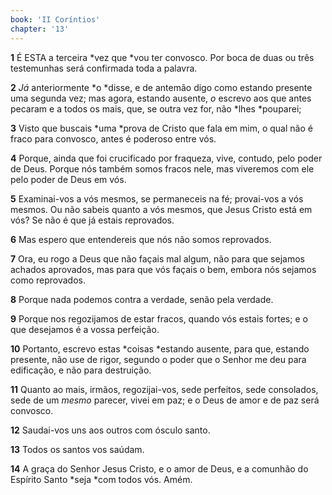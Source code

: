 ```yaml
---
book: 'II Coríntios'
chapter: '13'
---
```


**1** É ESTA a terceira *vez que *vou ter convosco. Por boca de duas ou três testemunhas será confirmada toda a palavra.

**2** _Já_ anteriormente *o *disse, e de antemão digo como estando presente uma segunda vez; mas agora, estando ausente, _o_ escrevo aos que antes pecaram e a todos os mais, que, se outra vez for, não *lhes *pouparei;

**3** Visto que buscais *uma *prova de Cristo que fala em mim, o qual não é fraco para convosco, antes é poderoso entre vós.

**4** Porque, ainda que foi crucificado por fraqueza, vive, contudo, pelo poder de Deus. Porque nós também somos fracos nele, mas viveremos com ele pelo poder de Deus em vós.

**5** Examinai-vos a vós mesmos, se permaneceis na fé; provai-vos a vós mesmos. Ou não sabeis quanto a vós mesmos, que Jesus Cristo está em vós? Se não é que já estais reprovados.

**6** Mas espero que entendereis que nós não somos reprovados.

**7** Ora, eu rogo a Deus que não façais mal algum, não para que sejamos achados aprovados, mas para que vós façais o bem, embora nós sejamos como reprovados.

**8** Porque nada podemos contra a verdade, senão pela verdade.

**9** Porque nos regozijamos de estar fracos, quando vós estais fortes; e o que desejamos é a vossa perfeição.

**10** Portanto, escrevo estas *coisas *estando ausente, para que, estando presente, não use de rigor, segundo o poder que o Senhor me deu para edificação, e não para destruição.

**11** Quanto ao mais, irmãos, regozijai-vos, sede perfeitos, sede consolados, sede de um _mesmo_ parecer, vivei em paz; e o Deus de amor e de paz será convosco.

**12** Saudai-vos uns aos outros com ósculo santo.

**13** Todos os santos vos saúdam.

**14** A graça do Senhor Jesus Cristo, e o amor de Deus, e a comunhão do Espírito Santo *seja *com todos vós. Amém.
